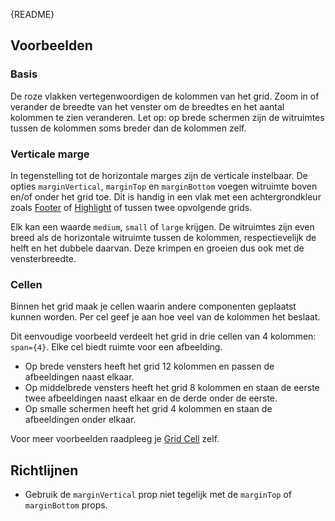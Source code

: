 
<Meta of={GridStories} />

<Markdown>{README}</Markdown>

## Voorbeelden

### Basis

De roze vlakken vertegenwoordigen de kolommen van het grid. Zoom in of verander de breedte van het venster om de breedtes en het aantal kolommen te zien veranderen. Let op: op brede schermen zijn de witruimtes tussen de kolommen soms breder dan de kolommen zelf.

<Primary />

### Verticale marge

In tegenstelling tot de horizontale marges zijn de verticale instelbaar.
De opties `marginVertical`, `marginTop` en `marginBottom` voegen witruimte boven en/of onder het grid toe.
Dit is handig in een vlak met een achtergrondkleur zoals [Footer](?path=/docs/react_containers-footer--docs) of
[Highlight](?path=/docs/react_containers-highlight--docs) of tussen twee opvolgende grids.

Elk kan een waarde `medium`, `small` of `large` krijgen.
De witruimtes zijn even breed als de horizontale witruimte tussen de kolommen,
respectievelijk de helft en het dubbele daarvan.
Deze krimpen en groeien dus ook met de vensterbreedte.

<Canvas of={GridStories.VerticalMargin} />

### Cellen

Binnen het grid maak je cellen waarin andere componenten geplaatst kunnen worden.
Per cel geef je aan hoe veel van de kolommen het beslaat.

Dit eenvoudige voorbeeld verdeelt het grid in drie cellen van 4 kolommen: `span={4}`.
Elke cel biedt ruimte voor een afbeelding.

- Op brede vensters heeft het grid 12 kolommen en passen de afbeeldingen naast elkaar.
- Op middelbrede vensters heeft het grid 8 kolommen en staan de eerste twee afbeeldingen naast elkaar en de derde onder de eerste.
- Op smalle schermen heeft het grid 4 kolommen en staan de afbeeldingen onder elkaar.

<Canvas of={GridStories.Cells} />

Voor meer voorbeelden raadpleeg je [Grid Cell](?path=/docs/react_layout-grid-cell--docs) zelf.

## Richtlijnen

- Gebruik de `marginVertical` prop niet tegelijk met de `marginTop` of `marginBottom` props.
